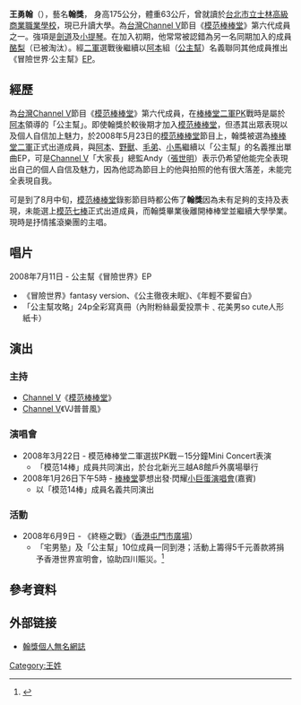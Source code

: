 {{blpsources|time=2020-07-30}}
{{藝人
|姓名 = 翰獎
|原名 = 王勇翰
|英文名 = David
|綽號 = 翰獎、阿勇、佈景男孩、獎哥
|類型 = 男藝人
|圖片 =
|圖片尺寸 = 
|出生日期 = {{Birth_date_and_age|1990|4|1}}
|出生地點 = {{TWN}}
|國籍 = {{ROC}}
|語言 = [[國語|國語]]、[[英語|英語]]、[[台語|台語]]
|職業 = [[學生|學生]]、[[節目主持|節目主持]]、[[歌手|歌手]]
|教育程度 = [[臺北市立體育學院技擊系|臺北市立體育學院技擊系]]
|演奏樂器 = [[小提琴|小提琴]]、[[鋼琴|鋼琴]]
|出道日期 = 2008年5月15日
|代表作 = 
|活躍年代 = 2007年-2008年
|唱片公司 = [[華納唱片_(台灣)|華納唱片 (台灣)]]
|經紀公司 = [[Channel_V|Channel V]]
|相關團體 = [[模范棒棒堂|模范棒棒堂]]<br>[[棒棒堂二軍|棒棒堂二軍]]
|網站 = 
}}

'''王勇翰'''（{{bd|1990年|4月1日|catIdx=W王}}），藝名'''翰獎'''， 身高175公分，體重63公斤，曾就讀於[[台北市立士林高級商業職業學校|台北市立士林高級商業職業學校]]，現已升讀大學。為[[台灣|台灣]][[Channel_V|Channel V]]節目《[[模范棒棒堂|模范棒棒堂]]》第六代成員之一。強項是[[劍道|劍道]]及[[小提琴|小提琴]]。在加入初期，他常常被認錯為另一名同期加入的成員[[張珞禔|酪梨]]（已被淘汰）。經[[棒棒堂二軍|二軍]]選戰後繼續以[[翁瑞迪|阿本]]組（[[模范棒棒堂#節目中的內部團體及組合|公主幫]]）名義聯同其他成員推出《冒險世界‧公主幫》[[EP|EP]]。

==經歷==
為[[台灣|台灣]][[Channel_V|Channel V]]節目《[[模范棒棒堂|模范棒棒堂]]》第六代成員，在[[棒棒堂二軍|棒棒堂二軍]]PK戰時是屬於[[阿本|阿本]]領導的「公主幫」。即使翰獎於較後期才加入[[模范棒棒堂|模范棒棒堂]]，但憑其出眾表現以及個人自信加上魅力，於2008年5月23日的[[模范棒棒堂|模范棒棒堂]]節目上，翰獎被選為[[棒棒堂二軍|棒棒堂二軍]]正式出道成員，與[[翁瑞迪|阿本]]、[[韋佳宏|野獸]]、[[邱翊橙|毛弟]]、[[簡翔棋|小馬]]繼續以「公主幫」的名義推出單曲EP，可是[[Channel_V|Channel V]]「大家長」總監Andy（[[張世明|張世明]]）表示仍希望他能完全表現出自己的個人自信及魅力，因為他認為節目上的他與拍照的他有很大落差，未能完全表現自我。

可是到了8月中旬，[[模范棒棒堂|模范棒棒堂]]錄影節目時都公佈了'''翰獎'''因為未有足夠的支持及表現，未能選上[[模范七棒|模范七棒]]正式出道成員，而翰獎畢業後離開棒棒堂並繼續大學學業。現時是抒情搖滾樂團的主唱。

==唱片==
2008年7月11日 - 公主幫《冒險世界》EP
* 《冒險世界》fantasy version、《公主徹夜未眠》、《年輕不要留白》
* 「公主幫攻略」24p全彩寫真冊（內附粉絲最愛投票卡﹑花美男so cute人形紙卡）

== 演出 ==
===主持===
* [[Channel_V|Channel V]]《[[模范棒棒堂|模范棒棒堂]]》
* [[Channel_V|Channel V]]《VJ普普風》

=== 演唱會 ===
*2008年3月22日 - 模范棒棒堂二軍選拔PK戰－15分鐘Mini Concert表演
**「模范14棒」成員共同演出，於台北新光三越A8館戶外廣場舉行
*2008年1月26日下午5時 - [[棒棒堂|棒棒堂]]夢想出發‧閃耀[[臺北小巨蛋|小巨蛋]][[演唱會|演唱會]](嘉賓)
**以「模范14棒」成員名義共同演出

=== 活動 ===
* 2008年6月9日 - 《終極之戰》（[[香港|香港]][[屯門市廣場|屯門市廣場]]）
**「宅男塾」及「公主幫」10位成員一同到港；活動上籌得5千元善款將捐予香港世界宣明會，協助四川賑災。<ref>{{cite news
 |title=棒棒堂二軍訪港歌迷自制 
 |url=http://hk.news.yahoo.com/080609/60/2vf1f.html 
 |work=星島日報報導 
 |publisher=雅虎新聞 
 |date=2008-06-10 
 |deadurl=yes 
 |archiveurl=https://web.archive.org/web/20080707220526/http://hk.news.yahoo.com/080609/60/2vf1f.html 
 |archivedate=2008-07-07 
}}</ref>

==參考資料==
{{reflist}}

==外部链接==
* [http://www.wretch.cc/blog/TOHOPEVASPE 翰獎個人無名網誌] {{Wayback|url=http://www.wretch.cc/blog/TOHOPEVASPE |date=20140102074528 }}

{{棒棒堂二軍}}
{{模范棒棒堂}}

[[Category:王姓|Category:王姓]]